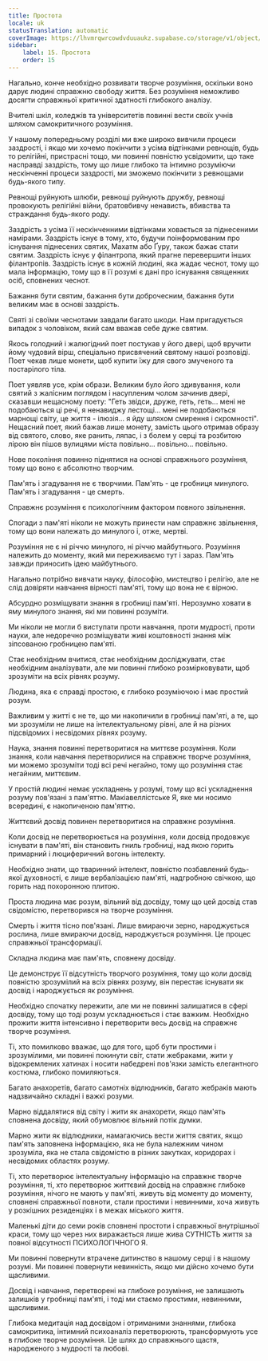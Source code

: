 ```yaml
---
title: Простота
locale: uk
statusTranslation: automatic
coverImage: https://lhvmrqwrcowdvduuaukz.supabase.co/storage/v1/object/public/strapi-uploads/small_cover-educacion-fundamental.webp-2d51a7828a2b1309555be27f7e2a61a0.webp
sidebar:
    label: 15. Простота
    order: 15
---
```

Нагально, конче необхідно розвивати творче розуміння, оскільки воно дарує людині справжню свободу життя. Без розуміння неможливо досягти справжньої критичної здатності глибокого аналізу.

Вчителі шкіл, коледжів та університетів повинні вести своїх учнів шляхом самокритичного розуміння.

У нашому попередньому розділі ми вже широко вивчили процеси заздрості, і якщо ми хочемо покінчити з усіма відтінками ревнощів, будь то релігійні, пристрасні тощо, ми повинні повністю усвідомити, що таке насправді заздрість, тому що лише глибоко та інтимно розуміючи нескінченні процеси заздрості, ми зможемо покінчити з ревнощами будь-якого типу.

Ревнощі руйнують шлюби, ревнощі руйнують дружбу, ревнощі провокують релігійні війни, братовбивчу ненависть, вбивства та страждання будь-якого роду.

Заздрість з усіма її нескінченними відтінками ховається за піднесеними намірами. Заздрість існує в тому, хто, будучи поінформованим про існування піднесених святих, Махатм або Ґуру, також бажає стати святим. Заздрість існує у філантропа, який прагне перевершити інших філантропів. Заздрість існує в кожній людині, яка жадає чеснот, тому що мала інформацію, тому що в її розумі є дані про існування священних осіб, сповнених чеснот.

Бажання бути святим, бажання бути доброчесним, бажання бути великим має в основі заздрість.

Святі зі своїми чеснотами завдали багато шкоди. Нам пригадується випадок з чоловіком, який сам вважав себе дуже святим.

Якось голодний і жалюгідний поет постукав у його двері, щоб вручити йому чудовий вірш, спеціально присвячений святому нашої розповіді. Поет чекав лише монети, щоб купити їжу для свого змученого та постарілого тіла.

Поет уявляв усе, крім образи. Великим було його здивування, коли святий з жалісним поглядом і насупленим чолом зачинив двері, сказавши нещасному поету: "Геть звідси, друже, геть, геть... мені не подобаються ці речі, я ненавиджу лестощі... мені не подобаються марнощі світу, це життя - ілюзія... я йду шляхом смирення і скромності". Нещасний поет, який бажав лише монету, замість цього отримав образу від святого, слово, яке ранить, ляпас, і з болем у серці та розбитою лірою він пішов вулицями міста повільно... повільно... повільно.

Нове покоління повинно піднятися на основі справжнього розуміння, тому що воно є абсолютно творчим.

Пам'ять і згадування не є творчими. Пам'ять - це гробниця минулого. Пам'ять і згадування - це смерть.

Справжнє розуміння є психологічним фактором повного звільнення.

Спогади з пам'яті ніколи не можуть принести нам справжнє звільнення, тому що вони належать до минулого і, отже, мертві.

Розуміння не є ні річчю минулого, ні річчю майбутнього. Розуміння належить до моменту, який ми переживаємо тут і зараз. Пам'ять завжди приносить ідею майбутнього.

Нагально потрібно вивчати науку, філософію, мистецтво і релігію, але не слід довіряти навчання вірності пам'яті, тому що вона не є вірною.

Абсурдно розміщувати знання в гробниці пам'яті. Нерозумно ховати в яму минулого знання, які ми повинні розуміти.

Ми ніколи не могли б виступати проти навчання, проти мудрості, проти науки, але недоречно розміщувати живі коштовності знання між зіпсованою гробницею пам'яті.

Стає необхідним вчитися, стає необхідним досліджувати, стає необхідним аналізувати, але ми повинні глибоко розмірковувати, щоб зрозуміти на всіх рівнях розуму.

Людина, яка є справді простою, є глибоко розуміючою і має простий розум.

Важливим у житті є не те, що ми накопичили в гробниці пам'яті, а те, що ми зрозуміли не лише на інтелектуальному рівні, але й на різних підсвідомих і несвідомих рівнях розуму.

Наука, знання повинні перетворитися на миттєве розуміння. Коли знання, коли навчання перетворилися на справжнє творче розуміння, ми можемо зрозуміти тоді всі речі негайно, тому що розуміння стає негайним, миттєвим.

У простій людині немає ускладнень у розумі, тому що всі ускладнення розуму пов'язані з пам'яттю. Макіавеллістське Я, яке ми носимо всередині, є накопиченою пам'яттю.

Життєвий досвід повинен перетворитися на справжнє розуміння.

Коли досвід не перетворюється на розуміння, коли досвід продовжує існувати в пам'яті, він становить гниль гробниці, над якою горить примарний і люциферичний вогонь інтелекту.

Необхідно знати, що тваринний інтелект, повністю позбавлений будь-якої духовності, є лише вербалізацією пам'яті, надгробною свічкою, що горить над похоронною плитою.

Проста людина має розум, вільний від досвіду, тому що цей досвід став свідомістю, перетворився на творче розуміння.

Смерть і життя тісно пов'язані. Лише вмираючи зерно, народжується рослина, лише вмираючи досвід, народжується розуміння. Це процес справжньої трансформації.

Складна людина має пам'ять, сповнену досвіду.

Це демонструє її відсутність творчого розуміння, тому що коли досвід повністю зрозумілий на всіх рівнях розуму, він перестає існувати як досвід і народжується як розуміння.

Необхідно спочатку пережити, але ми не повинні залишатися в сфері досвіду, тому що тоді розум ускладнюється і стає важким. Необхідно прожити життя інтенсивно і перетворити весь досвід на справжнє творче розуміння.

Ті, хто помилково вважає, що для того, щоб бути простими і зрозумілими, ми повинні покинути світ, стати жебраками, жити у відокремлених хатинах і носити набедрені пов'язки замість елегантного костюма, глибоко помиляються.

Багато анахоретів, багато самотніх відлюдників, багато жебраків мають надзвичайно складні і важкі розуми.

Марно віддалятися від світу і жити як анахорети, якщо пам'ять сповнена досвіду, який обумовлює вільний потік думки.

Марно жити як відлюдники, намагаючись вести життя святих, якщо пам'ять заповнена інформацією, яка не була належним чином зрозуміла, яка не стала свідомістю в різних закутках, коридорах і несвідомих областях розуму.

Ті, хто перетворює інтелектуальну інформацію на справжнє творче розуміння, ті, хто перетворює життєвий досвід на справжнє глибоке розуміння, нічого не мають у пам'яті, живуть від моменту до моменту, сповнені справжньої повноти, стали простими і невинними, хоча живуть у розкішних резиденціях і в межах міського життя.

Маленькі діти до семи років сповнені простоти і справжньої внутрішньої краси, тому що через них виражається лише жива СУТНІСТЬ життя за повної відсутності ПСИХОЛОГІЧНОГО Я.

Ми повинні повернути втрачене дитинство в нашому серці і в нашому розумі. Ми повинні повернути невинність, якщо ми дійсно хочемо бути щасливими.

Досвід і навчання, перетворені на глибоке розуміння, не залишають залишків у гробниці пам'яті, і тоді ми стаємо простими, невинними, щасливими.

Глибока медитація над досвідом і отриманими знаннями, глибока самокритика, інтимний психоаналіз перетворюють, трансформують усе в глибоке творче розуміння. Це шлях до справжнього щастя, народженого з мудрості та любові.

